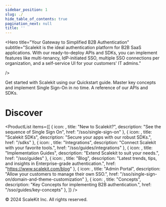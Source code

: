 ```yaml
---
sidebar_position: 1
slug: ./
hide_table_of_contents: true
pagination_next: null
title: ''
---
```




<Hero 
  title="Your Gateway to Simplified B2B Authentication"
  subtitle="Scalekit is the ideal authentication platform for B2B SaaS applications. With our ready-to-deploy APIs and SDKs, you can implement features like multi-tenancy, IdP-initiated SSO, multiple SSO connections per organization, and a self-service UI for your customers' IT admins."
 
/>



<CardList size="medium">
  <CardWithArrow
    title="Ready to dive in?"
    href="/sso/single-sign-on/quickstart"
    linkText="Quickstart"
  >
    Get started with Scalekit using our Quickstart guide. Master key concepts and implement Single Sign-On in no time.
  </CardWithArrow>
  <CardWithArrow 
  title="API Reference" 
  href="/apis" 
  linkText="Explore">
    A reference of our APIs and SDKs.
  </CardWithArrow>



</CardList>

<br />

# Discover

<ProductList
  items={[
    { icon: <FaChartBar />, title: "New to Scalekit?", description: "See the sequence of Single Sign On", href: "/sso/single-sign-on" },
    { icon: <FaToggleOn />, title: "Scalekit SDKs", description: "Secure your apps with our robust SDKs.", href: "/sdks" },
    { icon: <FaPoll />, title: "Integrations", description: "Connect Scalekit with your favorite tools.", href: "/sso/guides/integrations" },
    { icon: <FaDatabase />, title: "Implementation Guides", description: "Extend Scalekit to suit your needs.", href: "/sso/guides" },
    { icon: <FaMagic />, title: "Blog", description: "Latest trends, tips, and insights in Enterprise-grade authentication.", href: "https://www.scalekit.com/blog" },
    { icon: <FaPlayCircle />, title: "Admin Portal", description: "Allow your customers to manage their own SSO.", href: "/sso/single-sign-on/domain-and-theme-customization" },
    { icon: <FaFlask />, title: "Concepts", description: "Key Concepts for implementing B2B authentication.", href: "/sso/guides/key-concepts" },
  ]}
/>


<footer>
  &copy; 2024 ScaleKit Inc. All rights reserved.
</footer>

